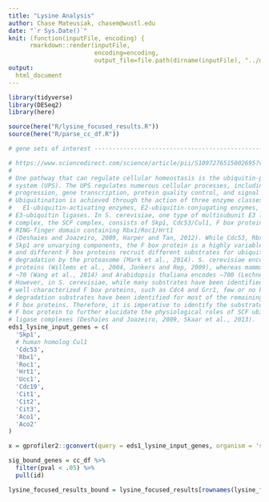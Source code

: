 ```yaml
---
title: "Lysine Analysis"
author: Chase Mateusiak, chasem@wustl.edu
date: "`r Sys.Date()`"
knit: (function(inputFile, encoding) { 
      rmarkdown::render(inputFile,
                        encoding=encoding, 
                        output_file=file.path(dirname(inputFile), "../docs", 'index.html')) })
output: 
  html_document
---
```


```r
library(tidyverse)
library(DESeq2)
library(here)

source(here("R/lysine_focused_results.R"))
source(here("R/parse_cc_df.R"))

# gene sets of interest --------------------------------------------------------

# https://www.sciencedirect.com/science/article/pii/S1097276515002695?via%3Dihub
# 
# One pathway that can regulate cellular homeostasis is the ubiquitin-proteasome
# system (UPS). The UPS regulates numerous cellular processes, including cell-cycle
# progression, gene transcription, protein quality control, and signal transduction.
# Ubiquitination is achieved through the action of three enzyme classes:
#   E1-ubiquitin-activating enzymes, E2-ubiquitin-conjugating enzymes, and
# E3-ubiquitin ligases. In S. cerevisiae, one type of multisubunit E3 ligase
# complex, the SCF complex, consists of Skp1, Cdc53/Cul1, F box protein, and the
# RING-finger domain containing Rbx1/Roc1/Hrt1
# (Deshaies and Joazeiro, 2009, Harper and Tan, 2012). While Cdc53, Rbx1, and
# Skp1 are unvarying components, the F box protein is a highly variable component,
# and different F box proteins recruit different substrates for ubiquitination and
# degradation by the proteasome (Mark et al., 2014). S. cerevisiae encode ∼20 F box
# proteins (Willems et al., 2004, Jonkers and Rep, 2009), whereas mammals encode
# ∼70 (Wang et al., 2014) and Arabidopsis thaliana encodes ∼700 (Lechner et al., 2006).
# However, in S. cerevisiae, while many substrates have been identified for
# well-characterized F box proteins, such as Cdc4 and Grr1, few or no known
# degradation substrates have been identified for most of the remaining
# F box proteins. Therefore, it is imperative to identify the substrates of each
# F box protein to further elucidate the physiological roles of SCF ubiquitin
# ligase complexes (Deshaies and Joazeiro, 2009, Skaar et al., 2013).
eds1_lysine_input_genes = c(
  'Skp1',
  # human homolog Cul1
  'Cdc53',
  'Rbx1',
  'Roc1',
  'Hrt1',
  'Ucc1',
  'Cdc19',
  'Cit1',
  'Cit2',
  'Cit3',
  'Aco1',
  'Aco2'
)
```

```r
x = gprofiler2::gconvert(query = eds1_lysine_input_genes, organism = 'scerevisiae')

sig_bound_genes = cc_df %>%
  filter(pval < .05) %>%
  pull(id)

lysine_focused_results_bound = lysine_focused_results[rownames(lysine_focused_results) %in% cc_df$id, ]
```

